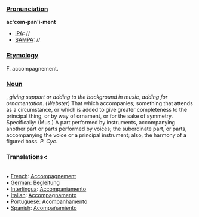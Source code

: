 ===[[Pronunciation]]===
'''ac'com-pan'i-ment'''
*[[IPA]]: //
*[[SAMPA]]: //
===[[Etymology]]===
F. <ets>accompagnement</ets>.
===[[Noun]]===, ''giving support or adding to the background in music, adding for ornamentation''. 
(''Webster'') That which accompanies; something that attends as a circumstance, or which is added to give greater completeness to the principal thing, or by way of ornament, or for the sake of symmetry</def>. Specifically: <fld>(Mus.)</fld> <def>A part performed by instruments, accompanying another part or parts performed by voices; the subordinate part, or parts, accompanying the voice or a principal instrument; also, the harmony of a figured bass.
<i>P. Cyc.</i></i>
===Translations<===
<BR>• [[French]]: [[Accompagnement]]
<BR>• [[German]]: [[Begleitung]]
<BR>• [[Interlingua]]: [[Accompaniamento]]
<BR>• [[Italian]]: [[Accompagnamento]]
<BR>• [[Portuguese]]: [[Acompanhamento]]
<BR>• [[Spanish]]: [[Acompañamiento]]
<BR>